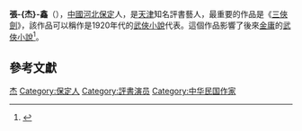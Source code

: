 '''張-{杰}-鑫'''（{{bd|1862年||1927年|catIdx=C張}}），[[中國|中國]][[河北|河北]][[保定市|保定]]人，是[[天津|天津]]知名評書藝人，最重要的作品是《[[三俠劍|三俠劍]]》，該作品可以稱作是1920年代的[[武俠小說|武俠小說]]代表。這個作品影響了後來[[金庸|金庸]]的[[武俠小說|武俠小說]]<ref>{{cite web|url=http://baosenxs.vip.sina.com/index91.html|title=接著金庸談|accessdate=2008-04-16|deadurl=yes|archiveurl=https://web.archive.org/web/20080706131351/http://baosenxs.vip.sina.com/index91.html|archivedate=2008-07-06}}</ref>。

==參考文獻==
{{reflist}}

{{China-writer-stub}}
{{DEFAULTSORT:Zhang张}}
[[Category:張姓|杰]]
[[Category:保定人|Category:保定人]]
[[Category:評書演员|Category:評書演员]]
[[Category:中华民国作家|Category:中华民国作家]]